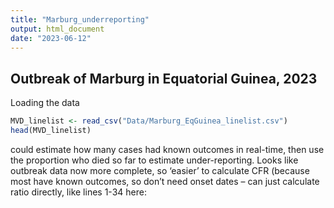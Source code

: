 ```yaml
---
title: "Marburg_underreporting"
output: html_document
date: "2023-06-12"
---
```


## Outbreak of Marburg in Equatorial Guinea, 2023

Loading the data

```r
MVD_linelist <- read_csv("Data/Marburg_EqGuinea_linelist.csv")
head(MVD_linelist)
```

could estimate how many cases had known outcomes in real-time, then use the proportion who died so far to estimate under-reporting. Looks like outbreak data now more complete, so ‘easier’ to calculate CFR (because most have known outcomes, so don’t need onset dates – can just calculate ratio directly, like lines 1-34 here:










